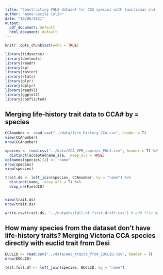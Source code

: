 ```yaml
---
title: "Constructing PGLS dataset for CCA species with functional and life-history trait data"
author: "Anne-Cecile Colin"
date: "10/06/2021"
output:
  pdf_document: default
  html_document: default
---
```


```r
knitr::opts_chunk$set(echo = TRUE)

library(tidyverse)
library(devtools)
library(readr)
library(sp)
library(raster)
library(stats)
library(plyr)
library(dplyr)
library(readxl)
library(ggplot2)
library(conflicted)
```

## Merging life-history trait data to CCA# by = species

``` r

CCAnumber <- read.csv("../data/life_history_CCA.csv", header = T)
view(CCAnumber)
nrow(CCAnumber)

species <- read.csv("../data/CCA_VPM_species_PGLS.csv", header = T) %>%
  distinct(acceptedname_ala, .keep_all = TRUE)
colnames(species)[4] <- "name"
nrow(species)
view(species)

trait.ds <- left_join(species, CCAnumber, by = "name") %>%
  distinct(name, .keep_all = T) %>%
  drop_na(FieldID)


view(trait.ds)  
nrow(trait.ds)

write.csv(trait.ds, "../outputs/full.df.first.draft.csv") # add file name
```

## How many species from the dataset don't have life-history traits? Merging Victoria CCA species directly with euclid trait from Desi

``` r
EUCLID <- read.csv("../data/euc_traits_from_EUCLID.csv", header = T)
nrow(EUCLID)

test.full.df <- left_join(species, EUCLID, by = "name")

```